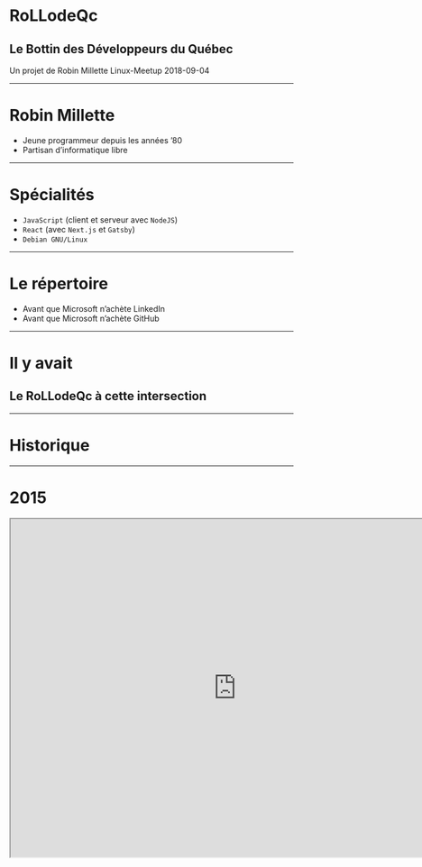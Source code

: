 <!--  export { dark as theme } from 'mdx-deck/themes' -->

# RoLLodeQc
## Le Bottin des Développeurs du Québec

Un projet de Robin Millette
Linux-Meetup 2018-09-04

---

# Robin Millette

* Jeune programmeur depuis les années ’80
* Partisan d’informatique libre

---

# Spécialités

* ```JavaScript``` (client et serveur avec ```NodeJS```)
* ```React``` (avec ```Next.js``` et ```Gatsby```)
* ```Debian GNU/Linux```

---

# Le répertoire

* Avant que Microsoft n’achète LinkedIn
* Avant que Microsoft n’achète GitHub

---

# Il y avait

## Le RoLLodeQc à cette intersection

---

# Historique

---

# 2015

<iframe width="800" height="600" src="http://www.rollodeqc.com/" />

---

# 2017

* Difficultés de mises à jour
* Désuétude des informations

---

# 2018

* Toute nouvelle version
* Script amélioré pour récolter les données GitHub
* Site statique généré avec React et GraphQL via Gatsby

---

## Semaine québécoise de l’informatique libre

---

# Statistiques
## Qui sont les développeurs du Québec?

*en date du 28 août 2018*

---

## Aperçu

* **15 650** développeurs
* **9 351** ont au moins une contribution <small>au cours des 20 dernières semaines</small>
* **8 640** ont au moins un dépot
* **2 912** sont disponibles
* **Trop peu de femmes**

---

## Licences

* MIT: **4 107** personnes
* Apache-2: **1 761** personnes
* GPL-3: **1 238** personnes
* GPL-2: **471** personnes
* BSD-3-Clause: **526** personnes
* BSD-2-Clause: **240** personnes
* AGPL-3: **214** personnes

---

## Langages

* JavaScript: **3 363** personnes
* Python: **2 411** personnes
* HTML: **2 062** personnes
* Java: **1 642** personnes
* C++: **1 251** personnes
* CSS: **1 165** personnes
* Shell: **1 038** personnes
* PHP: **1 034** personnes

---


# Sur mobiles

<iframe width="414" height="600" src="http://dev.rollodeqc.com/fr/" />


---

<iframe width="800" height="600" src="http://dev.rollodeqc.com/fr/" />

---

# Contribuer

---

## Sources des logiciels libres

* <https://github.com/millette/gatsby-starter-location-github/>
* <https://github.com/millette/ghraphql/>

---

## Autres façons de contribuer

* Design/look
* Promotion, animation
* Idées pour améliorer le site

---



# The end, or is it?
